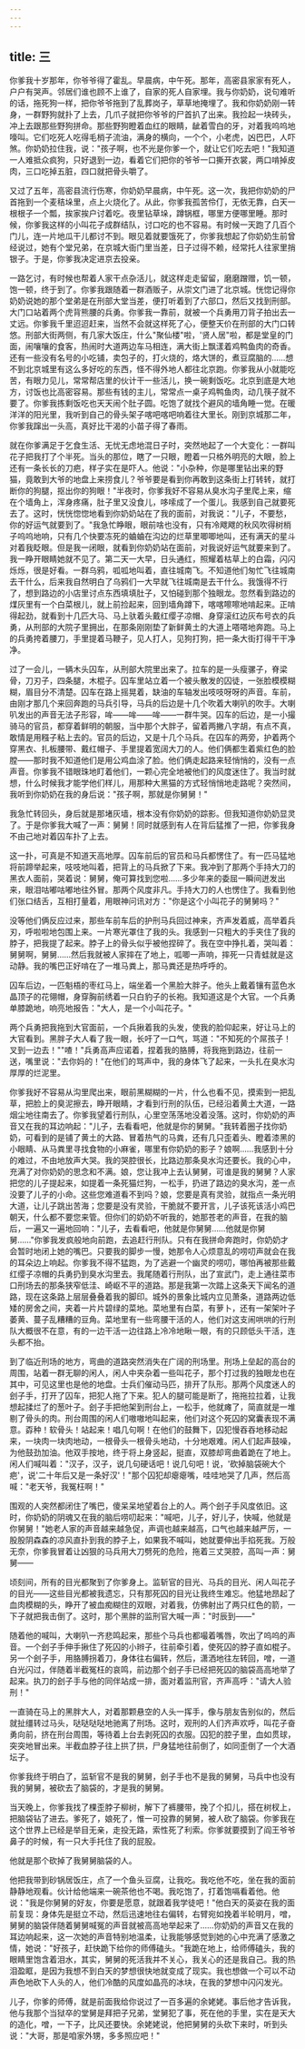 ```yaml
---
---
---
```

title: 三
---




你爹我十岁那年，你爷爷得了霍乱。早晨病，中午死。那年，高密县家家有死人，户户有哭声。邻居们谁也顾不上谁了，自家的死人自家埋。我与你奶奶，说句难听的话，拖死狗一样，把你爷爷拖到了乱葬岗子，草草地掩埋了。我和你奶奶刚一转身，一群野狗就扑了上去，几爪子就把你爷爷的尸首扒了出来。我捡起一块砖头，冲上去跟那些野狗拼命。那些野狗瞪着血红的眼睛，龇着雪白的牙，对着我呜呜地嚎叫。它们吃死人吃得毛梢子流油，满身的横向，一个个，小老虎，凶巴巴，人吓煞。你奶奶拉住我，说："孩子啊，也不光是你爹一个，就让它们吃去吧！"我知道一人难抵众疯狗，只好退到一边，看着它们把你的爷爷一口撕开衣裳，两口啃掉皮肉，三口吃掉五脏，四口就把骨头嚼了。

又过了五年，高密县流行伤寒，你奶奶早晨病，中午死。这一次，我把你奶奶的尸首拖到一个麦秸垛里，点上火烧化了。从此，你爹我孤苦伶仃，无依无靠，白天一根根子一个瓢，挨家挨户讨着吃。夜里钻草垛，蹲锅框，哪里方便哪里睡。那时候，你爹我这样的小叫花子成群结队，讨口吃的也不容易。有时候一天跑了几百个门儿，连一片地瓜干儿都讨不到。眼见着就要饿死了，你爹我想起了你奶奶生前曾经说过，她有个堂兄弟，在京城大衙门里当差，日子过得不赖，经常托人往家里捎银子。于是，你爹我决定进京去投亲。

一路乞讨，有时候也帮着人家干点杂活儿，就这样走走留留，磨磨蹭赠，饥一顿，饱一顿，终于到了。你爹我跟随着一群酒贩子，从崇文门进了北京城。恍惚记得你奶奶说她的那个堂弟是在刑部大堂当差，便打听着到了六部口，然后又找到刑部。大门口站着两个虎背熊腰的兵勇。你爹我一靠前，就被一个兵勇用刀背子拍出去一丈远。你爹我千里迢迢赶来，当然不会就这样死了心，便整天价在刑部的大门口转悠。刑部大街两侧，有几家大饭庄，什么"聚仙楼"啦，'贤人居"啦，都是堂皇的门面，闹嚷嚷的食客，热闹时大道两边车马相连，满大街上飘漾着鸡鸭鱼肉的奇香。还有一些没有名号的小吃铺，卖包子的，打火烧的，烙大饼的，煮豆腐脑的……想不到北京城里有这么多好吃的东西，怪不得外地人都往北京跑。你爹我从小就能吃苦，有眼力见儿，常常帮店里的伙计干一些活儿，换一碗剩饭吃。北京到底是大地方，讨饭也比高密容易。那些有钱的主儿，常常点一桌子鸡鸭鱼肉，动几筷子就不要了。你爹我拣剩饭吃也天天闹个肚子圆。吃饱了就找个避风的墙角睡一觉。在暖洋洋的阳光里，我听到自己的骨头架子喀吧喀吧响着往大里长。刚到京城那二年，你爹我蹿出一头高，真好比干渴的小苗子得了春雨。

就在你爹满足于乞食生活、无忧无虑地混日子时，突然地起了一个大变化：一群叫花子把我打了个半死。当头的那位，瞎了一只眼，瞪着一只格外明亮的大眼，脸上还有一条长长的刀疤，样子实在是吓人。他说："小杂种，你是哪里钻出来的野猫，竟敢到大爷的地盘上来捞食儿？爷爷要是看到你再敢到这条街上打转转，就打断你的狗腿，抠出你的狗眼！"半夜时，你爹我好不容易从臭水沟子里爬上来，缩在个墙角上，浑身疼痛，肚子里又没食儿，哆嗦成了一个蛋儿。我感到自己就要死去了。这时，恍恍惚惚地看到你奶奶站在了我的面前，对我说："儿子，不要愁，你的好运气就要到了。"我急忙睁眼，眼前啥也没有，只有冷飕飕的秋风吹得树梢子呜呜地响，只有几个快要冻死的蛐蛐在沟边的烂草里唧唧地叫，还有满天的星斗对着我眨眼。但是我一闭眼，就看到你奶奶站在面前，对我说好运气就要来到了。我一睁开眼睛她就不见了。第二天一大早，日头通红，照耀着枯草上的白霜，闪闪烁烁，很是好看。一群乌鸦，呱呱地叫着，直往城南飞。不知道他们匆忙飞往城南去干什么，后来我自然明白了乌鸦们一大早就飞往城南是去干什么。我饿得不行了，想到路边的小店里讨点东西填填肚子，又怕碰到那个独眼龙。忽然看到路边的煤灰里有一个白菜根儿，就上前捡起来，回到墙角蹲下，喀喀嚓嚓地啃起来。正啃得起劲，就看到十几匹大马、马上驮着头戴红缨子凉帽、身穿滚红边灰布号衣的兵勇，从刑部的大院子里拥出，在那条刚刚垫了新鲜黄土的大道上嗒嗒地奔跑。马上的兵勇挎着腰刀，手里提着马鞭子，见人打人，见狗打狗，把一条大街打得干干净净。

过了一会儿，一辆木头囚车，从刑部大院里出来了。拉车的是一头瘦骡子，脊梁骨，刀刃子，四条腿，木棍子。囚车里站立着一个被头散发的囚徒，一张脸模模糊糊，眉目分不清楚。囚车在路上摇晃着，缺油的车轴发出吱吱呀呀的声音。车前，由刚才那几个来回奔跑的马兵引导，马兵的后边是十几个吹着大喇叭的吹手。大喇叭发出的声音无法子形容，哞——哞——哞——一群牛哭。囚车的后边，是一小撮骑马的官员，都穿着鲜明的朝服，当中那个大胖子，留着两撇八字胡，有点不真，敢情是用糨子粘上去的。官员的后边，又是十几个马兵。在囚车的两旁，护着两个穿黑衣、扎板腰带、戴红帽子、手里提着宽阔大刀的人。他们俩都生着紫红色的脸膛——那时我不知道他们是用公鸡血涂了脸。他们俩走起路来轻悄悄的，没有一点声音。你爹我不错眼珠地盯着他们，一颗心完全地被他们的风度迷住了。我当时就想，什么时候我才能学他们样儿，用那种大黑猫的方式轻悄悄地走路呢？突然间，我听到你奶奶在我的身后说："孩子啊，那就是你舅舅！"

我急忙转回头，身后就是那堵灰墙，根本没有你奶奶的踪影。但我知道你奶奶显灵了。于是你爹我大喊了一声：舅舅！同时就感到有人在背后猛推了一把，你爹我身不由己地对着囚车扑了上去。

这一扑，可真是不知道天高地厚。囚车前后的官员和马兵都愣住了。有一匹马猛地将前蹄举起来，吱吱地叫着，把背上的马兵掀了下来。我冲到了那两个手持大刀的黑衣人面前，哭着说：舅舅，俺可算找到您啦……多少年来的委屈一瞬间迸发出来，眼泪咕嘟咕嘟地往外冒。那两个风度非凡。手持大刀的人也愣住了。我看到他们张口结舌，互相打量着，用眼神问讯对方："你是这个小叫花子的舅舅吗？"

没等他们俩反应过来，那些车前车后的护刑马兵回过神来，齐声发着威，高举着兵刃，呼啦啦地包围上来。一片寒光罩住了我的头。我感到一只粗大的手夹住了我的脖子，把我提了起来。脖子上的骨头似乎被他捏碎了。我在空中挣扎着，哭叫着：舅舅啊，舅舅……然后我就被人家摔在了地上，呱唧一声响，摔死一只青蛙就是这动静。我的嘴巴正好啃在了一堆马粪上，那马粪还是热呼呼的。

囚车后边，一匹魁梧的枣红马上，端坐着一个黑脸大胖子。他头上戴着镶有蓝色水晶顶子的花翎帽，身穿胸前绣着一只白豹子的长袍。我知道这是个大官。一个兵勇单膝跪地，响亮地报告："大人，是一个小叫花子。"

两个兵勇把我拖到大官面前，一个兵揪着我的头发，使我的脸仰起来，好让马上的大官看到。黑胖子大人看了我一眼，长吁了一口气，骂道："不知死的个屌孩子！叉到一边去！""喳！"兵勇高声应诺着，捏着我的胳膊，将我拖到路边，往前一送，嘴里说："去你妈的！"在他们的骂声中，我的身体飞了起来，一头扎在臭水沟厚厚的烂泥里。

你爹我好不容易从沟里爬出来，眼前黑糊糊的一片，什么也看不见，摸索到一把乱草，把脸上的臭泥擦去，睁开眼睛，才看到行刑的队伍，已经沿着黄土大道，一路烟尘地往南去了。你爹我望着行刑队，心里空荡荡地没着没落。这时，你奶奶的声音又在我的耳边响起："儿子，去看看吧，他就是你的舅舅。"我转着圈子找你奶奶，可看到的是铺了黄土的大路、冒着热气的马粪，还有几只歪着头、瞪着漆黑的小眼睛、从马粪里寻找食物的小麻雀，哪里有你奶奶的影子？娘啊……我感到十分的难过，不由地放声大哭。我的哭腔很长，比路边那条臭水沟还要长。我的心中，充满了对你奶奶的思念和不满。娘，您让我冲上去认舅舅，可谁是我的舅舅？人家把您的儿子提起来，如提着一条死猫烂狗，一松手，扔进了路边的臭水沟，差一点没要了儿子的小命。这些您难道看不到吗？娘，您要是真有灵验，就指点一条光明大道，让儿子跳出苦海；您要是没有灵验，干脆就不要开言，儿子该死该活小鸡巴朝天，什么都不要您来管。但你们的奶奶不听我的，她那苍老的声音，在我的脑后，一遍又一遍地回响："儿子，去看看吧，他就是你舅舅……他就是你舅舅……"你爹我发疯般地向前跑，去追赶行刑队。只有在我拼命奔跑时，你奶奶才会暂时地闭上她的嘴巴。只要我的脚步一慢，她那令人心烦意乱的唠叨声就会在我的耳朵边上响起。你爹我不得不猛跑，为了逃避一个幽灵的唠叨，哪怕再被那些戴红缨子凉帽的兵勇扔到臭水沟里去。我尾随着行刑队，出了宣武门，走上通往菜市口刑场去的那条狭窄低洼、崎岖不平的道路。那是我第一次踏上这条天下闻名的道路，现在这条路上层层叠叠着我的脚印。城外的景象比城内立见萧条，道路两边低矮的房舍之间，夹着一片片碧绿的菜地。菜地里有白菜，有萝卜，还有一架架叶子萎黄、蔓子乱糟糟的豆角。菜地里有一些弯腰干活的人，他们对这支闹哄哄的行刑队大概很不在意，有的一边干活一边往路上冷冷地瞅一眼，有的只顾低头干活，连头都不抬。

到了临近刑场的地方，弯曲的道路突然消失在广阔的刑场里。刑场上垒起的高台的周围，站着一群无聊的闲人，闲人中夹杂着一些叫花子，那个打过我的独眼龙也在其中，可见这里也是他的地盘。士兵们催动马匹，排开了队形。那两个风度迷人的刽子手，打开了囚车，把犯人拖了下来。犯人的腿可能是断了，拖拖拉拉着，让我想起揉烂了的葱叶子。刽子手把他架到刑台上，一松手，他就瘫了，简直就是一堆剔了骨头的肉。刑台周围的闲人们嗷嗷地叫起来，他们对这个死囚的窝囊表现不满意。孬种！软骨头！站起来！唱几句啊！在他们的鼓舞下，囚犯慢吞吞地移动起来，一块肉一块肉地动，一根骨头一根骨头地动，十分地艰难。闲人们起声鼓噪，为他鼓劲加油。他双手按地，终于将上身竖起，挺直，双膝却弯曲着跪在了地上。闲人们喊叫着："汉子，汉子，说几句硬话吧！说几句吧！说，'砍掉脑袋碗大个疤'，说'二十年后又是一条好汉'！"那个囚犯却瘪瘪嘴，哇哇地哭了几声，然后高喊："老天爷，我冤枉啊！"

围观的人突然都闭住了嘴巴，傻呆呆地望着台上的人。两个刽子手风度依旧。这时，你奶奶的阴魂又在我的脑后唠叨起来："喊吧，儿子，好儿子，快喊，他就是你舅舅！"她老人家的声音越来越急促，声调也越来越高，口气也越来越严厉，一股股阴森森的凉风直扑到我的脖子上，如果我不喊叫，她就要伸出手掐死我。万般无奈，你爹我冒着让凶狠的马兵用大刀劈死的危险，拖着三丈哭腔，高叫一声：舅舅——

顷刻间，所有的目光都聚到了你爹身上。监斩官的目光、马兵的目光、闲人叫花子的目光——这些目光都被我遗忘，只有那死囚的目光让我终生难忘。他猛地昂起了血肉模糊的头，睁开了被血痴糊住的双眼，对着我，仿佛射出了两只红色的箭，一下子就把我击倒了。这时，那个黑胖的监刑官大喊一声："时辰到——"

随着他的喊叫，大喇叭一齐悲鸣起来，那些个马兵也都嘬着嘴唇，吹出了呜呜的声音。一个刽子手伸手揪住了死囚的小辫子，往前牵引着，使死囚的脖子直如棍子。另一个刽子手，用胳膊拐着刀，身体往右偏转，然后，潇洒地往左转回，噌，一道白光闪过，伴随着半截冤枉的哀鸣，前边那个刽子手已经把死囚的脑袋高高地举了起来。执刀的刽子手与他的同伴站成一排，面对着监刑官，齐声高呼："请大人验刑！"

一直骑在马上的黑胖大人，对着那颗悬空的人头一挥手，像与朋友告别似的，然后就扯缰转过马头，哒哒哒哒地驰离了刑场。这时，观刑的人们齐声欢呼，叫花子奋勇向前，挤在刑台周围，等待着上台去剥死囚的衣服。囚犯的腔子里，血如贯球，突突地冒出来。半截血脖子往上拱了拱，尸身猛地往前倒了，如同歪倒了一个大酒坛子。

你爹我终于明白了，监斩官不是我的舅舅，刽子手也不是我的舅舅，马兵中也没有我的舅舅，被砍去了脑袋的，才是我的舅舅。

当天晚上，你爹我找了棵歪脖子柳树，解下了裤腰带，挽了个扣儿，搭在树杈上，把脑袋钻了进去。爹死了，娘死了，惟一可投靠的舅舅，被人砍了脑袋。你爹我在这个世界上已经是举目无亲，走投无路，索性死了利索。你爹就要摸到了阎王爷爷鼻子的时候，有一只大手托住了我的屁股。

他就是那个砍掉了我舅舅脑袋的人。

他把我带到砂锅居饭庄，点了一个鱼头豆腐，让我吃。我吃他不吃，坐在我的面前静静地观看。伙计给他端来一碗茶他也不喝。我吃饱了，打着饱嗝看着他。他说："我是你舅舅的好友，你要是愿意，就跟着我学徒吧！"他白天的英姿在我的面前复现：身体先是挺立不动，然后迅速地往右偏转，右臂宛如挽着半轮明月，噌，舅舅的脑袋伴随着舅舅喊冤的声音就被高高地举起来了……你奶奶的声音又在我的耳边响起来，这一次她的声音特别地温柔，让我能够感觉到她的心中充满了感激之情，她说："好孩子，赶快跪下给你的师傅磕头。"我跪在地上，给师傅磕头，我的眼睛里饱含着泪水，其实，舅舅的死活我并不关心，我关心的还是我自己。我的热泪盈眶，是因为我想不到白天的梦想很快地就变成了现实。我也想做一个可以不动声色地砍下人头的人，他们冷酷的风度如晶亮的冰块，在我的梦想中闪闪发光。

儿子，你爹的师傅，就是前面我给你说过了一百多遍的余姥姥。事后他才告诉我，他与我那个当狱卒的堂舅是拜把子兄弟，堂舅犯了事，死在他的手里，实在是天大的造化，噌，一下子，比风还要快。余姥姥说，他把舅舅的头砍下来时，听到头说："大哥，那是咱家外甥，多多照应吧！"